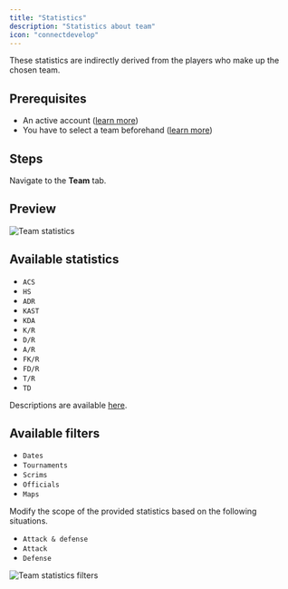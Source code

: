 ```yaml
---
title: "Statistics"
description: "Statistics about team"
icon: "connectdevelop"
---
```


These statistics are indirectly derived from the players who make up the chosen team.

## Prerequisites

- An active account ([learn more](/get-started/setup))
- You have to select a team beforehand ([learn more](/core/team/root))

## Steps

Navigate to the **Team** tab.

## Preview

<Frame>
    <img
        src="./images/statistics/component.png"
        alt="Team statistics"
    />
</Frame>

## Available statistics

- `ACS`
- `HS`
- `ADR`
- `KAST`
- `KDA`
- `K/R`
- `D/R`
- `A/R`
- `FK/R`
- `FD/R`
- `T/R`
- `TD`

Descriptions are available [here](/core/statistics-meaning).

## Available filters

- `Dates`
- `Tournaments`
- `Scrims`
- `Officials`
- `Maps`

Modify the scope of the provided statistics based on the following situations.
- `Attack & defense`
- `Attack`
- `Defense`

<Frame>
    <img
        src="./images/statistics/filters.png"
        alt="Team statistics filters"
    />
</Frame>
